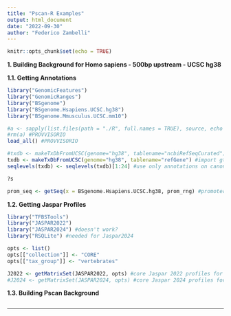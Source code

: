 ```yaml
---
title: "Pscan-R Examples"
output: html_document
date: "2022-09-30"
author: "Federico Zambelli"
---
```


```r
knitr::opts_chunk$set(echo = TRUE)
```

**1. Building Background for Homo sapiens - 500bp upstream - UCSC hg38**

  **1.1. Getting Annotations**

```r
library("GenomicFeatures")
library("GenomicRanges")
library("BSgenome")
library("BSgenome.Hsapiens.UCSC.hg38")
library("BSgenome.Mmusculus.UCSC.mm10")

#a <- sapply(list.files(path = "./R", full.names = TRUE), source, echo = FALSE) #PROVVISORIO
#rm(a) #PROVVISORIO
load_all() #PROVVISORIO

#txdb <- makeTxDbFromUCSC(genome="hg38", tablename="ncbiRefSeqCurated") #import gtf annotation from UCSC
txdb <- makeTxDbFromUCSC(genome="hg38", tablename="refGene") #import gtf annotation from UCSC
seqlevels(txdb) <- seqlevels(txdb)[1:24] #use only annotations on canonical chromosomes

?s

prom_seq <- getSeq(x = BSgenome.Hsapiens.UCSC.hg38, prom_rng) #promoter sequences
```

  **1.2. Getting Jaspar Profiles**
  
```r
library("TFBSTools")
library("JASPAR2022")
library("JASPAR2024") #doesn't work?
library("RSQLite") #needed for Jaspar2024

opts <- list()
opts[["collection"]] <- "CORE"
opts[["tax_group"]] <- "vertebrates"

J2022 <- getMatrixSet(JASPAR2022, opts) #core Jaspar 2022 profiles for vertebrates
#J2024 <- getMatrixSet(JASPAR2024, opts) #core Jaspar 2024 profiles for vertebrates
```
  
  **1.3. Building Pscan Background**
  
```r

```
  
  ---
